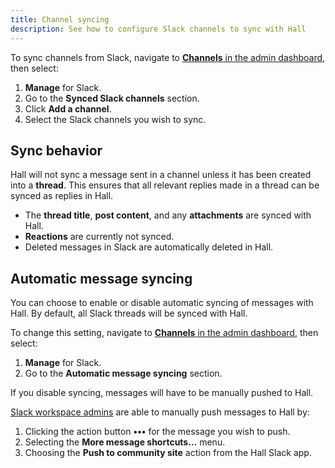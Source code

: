 ```yaml
---
title: Channel syncing
description: See how to configure Slack channels to sync with Hall
---
```


To sync channels from Slack, navigate to [**Channels** in the admin dashboard](https://dashboard.usehall.com/channels), then select:
1. **Manage** for Slack.
2. Go to the **Synced Slack channels** section.
3. Click **Add a channel**.
4. Select the Slack channels you wish to sync.

## Sync behavior

Hall will not sync a message sent in a channel unless it has been created into a **thread**. This ensures that all relevant replies made in a thread can be synced as replies in Hall.

- The **thread title**, **post content**, and any **attachments** are synced with Hall.
- **Reactions** are currently not synced.
- Deleted messages in Slack are automatically deleted in Hall.

## Automatic message syncing

You can choose to enable or disable automatic syncing of messages with Hall. By default, all Slack threads will be synced with Hall.

To change this setting, navigate to [**Channels** in the admin dashboard](https://dashboard.usehall.com/channels), then select:
1. **Manage** for Slack.
2. Go to the **Automatic message syncing** section.

If you disable syncing, messages will have to be manually pushed to Hall.

[Slack workspace admins](https://slack.com/intl/en-au/help/articles/360018112273-Types-of-roles-in-Slack) are able to manually push messages to Hall by:
1. Clicking the action button **•••** for the message you wish to push.
2. Selecting the **More message shortcuts…** menu.
3. Choosing the **Push to community site** action from the Hall Slack app.
